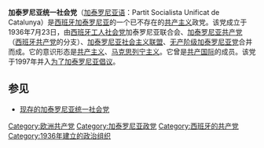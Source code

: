 {{來源|time=2015-02-25T13:57:09+00:00}}
{{擴充|time=2015-02-25T13:57:09+00:00}}
{{共产党}}
'''加泰罗尼亚统一社会党'''（[[加泰罗尼亚语|加泰罗尼亚语]]：Partit Socialista Unificat de Catalunya）是[[西班牙|西班牙]][[加泰罗尼亚|加泰罗尼亚]]的一个已不存在的[[共产主义|共产主义]]政党。该党成立于1936年7月23日，由[[西班牙工人社会党|西班牙工人社会党]]加泰罗尼亚联合会、[[加泰罗尼亚共产党|加泰罗尼亚共产党]]（[[西班牙共产党|西班牙共产党]]的分支）、[[加泰罗尼亚社会主义联盟|加泰罗尼亚社会主义联盟]]、[[无产阶级加泰罗尼亚党|无产阶级加泰罗尼亚党]]合并而成。它的意识形态是[[共产主义|共产主义]]、[[马克思列宁主义|马克思列宁主义]]。它曾是[[共产国际|共产国际]]的成员。该党于1997年并入[[为了加泰罗尼亚倡议|为了加泰罗尼亚倡议]]。

==参见==
*[[现存的加泰罗尼亚统一社会党|现存的加泰罗尼亚统一社会党]]

[[Category:欧洲共产党|Category:欧洲共产党]]
[[Category:加泰罗尼亚政党|Category:加泰罗尼亚政党]]
[[Category:西班牙的共产党|Category:西班牙的共产党]]
[[Category:1936年建立的政治组织|Category:1936年建立的政治组织]]